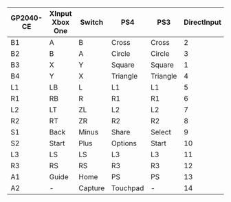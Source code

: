 | GP2040-CE | XInput <br/> Xbox One | Switch  | PS4      | PS3      | DirectInput | Arcade |
| --------- | --------------------- | ------- | -------- | -------- | ----------- | ------ |
| B1        | A                     | B       | Cross    | Cross    | 2           | K1     |
| B2        | B                     | A       | Circle   | Circle   | 3           | K2     |
| B3        | X                     | Y       | Square   | Square   | 1           | P1     |
| B4        | Y                     | X       | Triangle | Triangle | 4           | P2     |
| L1        | LB                    | L       | L1       | L1       | 5           | P4     |
| R1        | RB                    | R       | R1       | R1       | 6           | P3     |
| L2        | LT                    | ZL      | L2       | L2       | 7           | K4     |
| R2        | RT                    | ZR      | R2       | R2       | 8           | K3     |
| S1        | Back                  | Minus   | Share    | Select   | 9           | Coin   |
| S2        | Start                 | Plus    | Options  | Start    | 10          | Start  |
| L3        | LS                    | LS      | L3       | L3       | 11          | LS     |
| R3        | RS                    | RS      | R3       | R3       | 12          | RS     |
| A1        | Guide                 | Home    | PS       | PS       | 13          | Home   |
| A2        | -                     | Capture | Touchpad | -        | 14          | -      |
